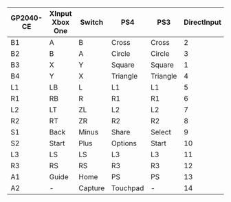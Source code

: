 | GP2040-CE | XInput <br/> Xbox One | Switch  | PS4      | PS3      | DirectInput | Arcade |
| --------- | --------------------- | ------- | -------- | -------- | ----------- | ------ |
| B1        | A                     | B       | Cross    | Cross    | 2           | K1     |
| B2        | B                     | A       | Circle   | Circle   | 3           | K2     |
| B3        | X                     | Y       | Square   | Square   | 1           | P1     |
| B4        | Y                     | X       | Triangle | Triangle | 4           | P2     |
| L1        | LB                    | L       | L1       | L1       | 5           | P4     |
| R1        | RB                    | R       | R1       | R1       | 6           | P3     |
| L2        | LT                    | ZL      | L2       | L2       | 7           | K4     |
| R2        | RT                    | ZR      | R2       | R2       | 8           | K3     |
| S1        | Back                  | Minus   | Share    | Select   | 9           | Coin   |
| S2        | Start                 | Plus    | Options  | Start    | 10          | Start  |
| L3        | LS                    | LS      | L3       | L3       | 11          | LS     |
| R3        | RS                    | RS      | R3       | R3       | 12          | RS     |
| A1        | Guide                 | Home    | PS       | PS       | 13          | Home   |
| A2        | -                     | Capture | Touchpad | -        | 14          | -      |
